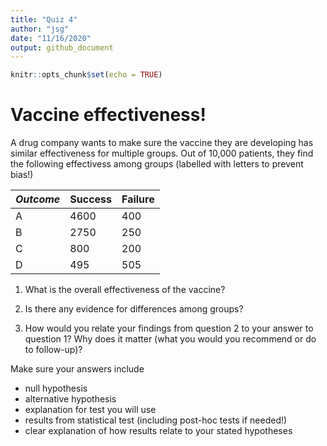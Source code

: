 ```yaml
---
title: "Quiz 4"
author: "jsg"
date: "11/16/2020"
output: github_document
---
```


```r
knitr::opts_chunk$set(echo = TRUE)
```

# Vaccine effectiveness!

A drug company wants to make sure the vaccine they are developing has similar 
effectiveness for multiple groups.  Out of 10,000 patients, they find the following 
effectivess among groups (labelled with letters to prevent bias!)

 *Outcome*  | Success | Failure
  -| ---     | --
 A |  4600   | 400 
 B |  2750   | 250
 C |  800    | 200
 D |  495    | 505
 
 
1. What is the overall effectiveness of the vaccine?

2. Is there any evidence for differences among groups?

3. How would you relate your findings from question 2 to your answer to question 1? 
Why does it matter (what you would you recommend or do to follow-up)?

Make sure your answers include

* null hypothesis
* alternative hypothesis
* explanation for test you will use
* results from statistical test (including post-hoc tests if needed!)
* clear explanation of how results relate to your stated hypotheses

